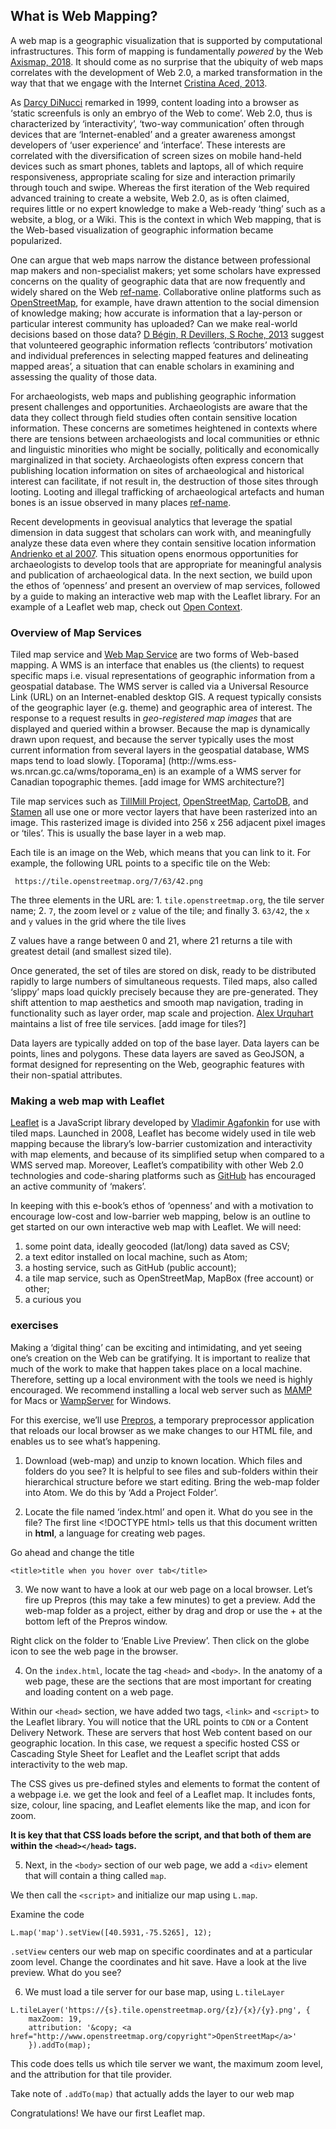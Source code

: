 ## What is Web Mapping?
A web map is a geographic visualization that is supported by computational infrastructures. This form of mapping is fundamentally *powered* by the Web [Axismap, 2018](http://www.axismaps.com/guide/web/what-is-a-web-map/). It should come as no surprise that the ubiquity of web maps correlates with the development of Web 2.0, a marked transformation in the way that that we engage with the Internet [Cristina Aced, 2013](https://www.researchgate.net/publication/266672416_Web_20_the_origin_of_the_word_that_has_changed_the_way_we_understand_public_relations).

As [Darcy DiNucci](http://darcyd.com/fragmented_future.pdf) remarked in 1999, content loading into a browser as 'static screenfuls is only an embryo of the Web to come'. Web 2.0, thus is characterized by 'interactivity', 'two-way communication' often through devices that are 'Internet-enabled' and a greater awareness amongst developers of 'user experience' and 'interface'. These interests are correlated with the diversification of screen sizes on mobile hand-held devices such as smart phones, tablets and laptops, all of which require responsiveness, appropriate scaling for size and interaction primarily through touch and swipe. Whereas the first iteration of the Web required advanced training to create a website, Web 2.0, as is often claimed, requires little or no expert knowledge to make a Web-ready 'thing' such as a website, a blog, or a Wiki. This is the context in which Web mapping, that is the Web-based visualization of geographic information became popularized.

One can argue that web maps narrow the distance between professional map makers and non-specialist makers; yet some scholars have expressed concerns on the quality of geographic data that are now frequently and widely shared on the Web [ref-name](ref). Collaborative online platforms such as [OpenStreetMap](https://www.openstreetmap.org), for example, have drawn attention to the social dimension of knowledge making; how accurate is information that a lay-person or particular interest community has uploaded? Can we make real-world decisions based on those data? [D Bégin, R Devillers, S Roche, 2013](https://www.int-arch-photogramm-remote-sens-spatial-inf-sci.net/XL-2-W1/149/2013/isprsarchives-XL-2-W1-149-2013.pdf) suggest that volunteered geographic information reflects 'contributors’ motivation and individual preferences in selecting mapped features and delineating mapped areas', a situation that can enable scholars in examining and assessing the quality of those data.

For archaeologists, web maps and publishing geographic information present challenges and opportunities. Archaeologists are aware that the data they collect through field studies often contain sensitive location information. These concerns are sometimes heightened in contexts where there are tensions between archaeologists and local communities or ethnic and linguistic minorities who might be socially, politically and economically marginalized in that society. Archaeologists often express concern that publishing location information on sites of archaeological and historical interest can facilitate, if not result in, the destruction of those sites through looting. Looting and illegal trafficking of archaeological artefacts and human bones is an issue observed in many places [ref-name](ref).

Recent developments in geovisual analytics that leverage the spatial dimension in data suggest that scholars can work with, and meaningfully analyze these data even where they contain sensitive location information [Andrienko et al 2007](ref). This situation opens enormous opportunities for archaeologists to develop tools that are appropriate for meaningful analysis and publication of archaeological data. In the next section, we build upon the ethos of 'openness' and present an overview of map services, followed by a guide to making an interactive web map with the Leaflet library. For an example of a Leaflet web map, check out [Open Context](www.opencontext.org).

### Overview of Map Services
Tiled map service and [Web Map Service](http://www.opengeospatial.org/standards/wms) are two forms of Web-based mapping. A WMS is an interface that enables us (the clients) to request specific maps i.e. visual representations of geographic information from a geospatial database. The WMS server is called via a Universal Resource Link (URL) on an Internet-enabled desktop GIS. A request typically consists of the geographic layer (e.g. theme) and geographic area of interest. The response to a request results in *geo-registered map images* that are displayed and queried within a browser. Because the map is dynamically drawn upon request, and because the server typically uses the most current information from several layers in the geospatial database, WMS maps tend to load slowly. [Toporama] (http://wms.ess-ws.nrcan.gc.ca/wms/toporama_en) is an example of a WMS server for Canadian topographic themes. [add image for WMS architecture?]

Tile map services such as [TillMill Project](http://tilemill-project.github.io/tilemill/docs/crashcourse/introduction/), [OpenStreetMap](https://www.openstreetmap.org/), [CartoDB](www.carto.com), and [Stamen](http://maps.stamen.com) all use one or more vector layers that have been rasterized into an image. This rasterized image is divided into 256 x 256 adjacent pixel images or 'tiles'. This is usually the base layer in a web map.

Each tile is an image on the Web, which means that you can link to it. For example, the following URL points to a specific tile on the Web:

```
 https://tile.openstreetmap.org/7/63/42.png
```

The three elements in the URL are:
1. ```tile.openstreetmap.org```, the tile server name;
2. `7`, the zoom level or `z` value of the tile; and finally
3. `63/42`, the `x` and `y` values in the grid where the tile lives

Z values have a range between 0 and 21, where 21 returns a tile with greatest detail (and smallest sized tile).

Once generated, the set of tiles are stored on disk, ready to be distributed rapidly to large numbers of simultaneous requests. Tiled maps, also called 'slippy' maps load quickly precisely because they are pre-generated. They shift attention to map aesthetics and smooth map navigation, trading in functionality such as layer order, map scale and projection. [Alex Urquhart](http://alexurquhart.github.io/free-tiles/) maintains a list of free tile services. [add image for tiles?]

Data layers are typically added on top of the base layer. Data layers can be points, lines and polygons. These data layers are saved as GeoJSON, a format designed for representing on the Web, geographic features with their non-spatial attributes.

### Making a web map with Leaflet
[Leaflet](http://leafletjs.com/) is a JavaScript library developed by [Vladimir Agafonkin](https://vimeo.com/106112939) for use with tiled maps. Launched in 2008, Leaflet has become widely used in tile web mapping because the library's low-barrier customization and interactivity with map elements, and because of its simplified setup when compared to a WMS served map. Moreover, Leaflet's compatibility with other Web 2.0 technologies and code-sharing platforms such as [GitHub](www.github.com) has encouraged an active community of 'makers'.

In keeping with this e-book's ethos of 'openness' and with a motivation to encourage low-cost and low-barrier web mapping, below is an outline to get started on our own interactive web map with Leaflet. We will need:

1. some point data, ideally geocoded (lat/long) data saved as CSV;
2. a text editor installed on local machine, such as Atom;
3. a hosting service, such as GitHub (public account);
4. a tile map service, such as OpenStreetMap, MapBox (free account) or other;
5. a curious you

### exercises
Making a 'digital thing' can be exciting and intimidating, and yet seeing one's creation on the Web can be gratifying. It is important to realize that much of the work to make that happen takes place on a local machine. Therefore, setting up a local environment with the tools we need is highly encouraged. We recommend installing a local web server such as [MAMP](https://www.mamp.info/en/) for Macs or [WampServer](http://www.wampserver.com/en/) for Windows.

For this exercise, we'll use [Prepros](https://prepros.io/), a temporary preprocessor application that reloads our local browser as we make changes to our HTML file, and enables us to see what's happening.

1. Download (web-map) and unzip to known location. Which files and folders do you see? It is helpful to see files and sub-folders within their hierarchical structure before we start editing. Bring the web-map folder into Atom. We do this by 'Add a Project Folder'.

2. Locate the file named 'index.html' and open it. What do you see in the file? The first line <!DOCTYPE html> tells us that this document written in **html**, a language for creating web pages.

Go ahead and change the title

```
<title>title when you hover over tab</title>
```


3. We now want to have a look at our web page on a local browser. Let's fire up Prepros (this may take a few minutes) to get a preview. Add the web-map folder as a project, either by drag and drop or use the + at the bottom left of the Prepros window.

Right click on the folder to 'Enable Live Preview'. Then click on the globe icon to see the web page in the browser.

4. On the `index.html`, locate the tag `<head>` and `<body>`. In the anatomy of a web page, these are the sections that are most important for creating and loading content on a web page.

Within our `<head>` section, we have added two tags, `<link>` and `<script>` to the Leaflet library. You will notice that the URL points to `CDN` or a Content Delivery Network. These are servers that host Web content based on our geographic location. In this case, we request a specific hosted CSS or Cascading Style Sheet for Leaflet and the Leaflet script that adds interactivity to the web map.

The CSS gives us pre-defined styles and elements to format the content of a webpage i.e. we get the look and feel of a Leaflet map. It includes fonts, size, colour, line spacing, and Leaflet elements like the map, and icon for zoom.

**It is key that that CSS loads before the script, and that both of them are within the ```<head></head>``` tags.**

5. Next, in the `<body>` section of our web page, we add a `<div>` element that will contain a thing called `map`.

We then call the `<script>` and initialize our map using `L.map`.

Examine the code

```
L.map('map').setView([40.5931,-75.5265], 12);
```

`.setView` centers our web map on specific coordinates and at a particular zoom level. Change the coordinates and hit save. Have a look at the live preview. What do you see?

6. We must load a tile server for our base map, using `L.tileLayer`

```
L.tileLayer('https://{s}.tile.openstreetmap.org/{z}/{x}/{y}.png', {
	maxZoom: 19,
	attribution: '&copy; <a href="http://www.openstreetmap.org/copyright">OpenStreetMap</a>'
    }).addTo(map);
```

This code does tells us which tile server we want, the maximum zoom level, and the attribution for that tile provider.

Take note of `.addTo(map)` that actually adds the layer to our web map

Congratulations! We have our first Leaflet map.
